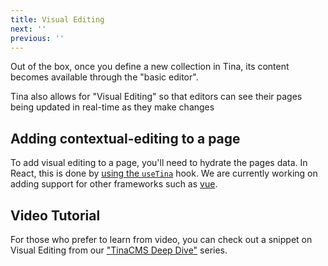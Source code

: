 ```yaml
---
title: Visual Editing
next: ''
previous: ''
---
```


Out of the box, once you define a new collection in Tina, its content becomes available through the "basic editor".


Tina also allows for "Visual Editing" so that editors can see their pages being updated in real-time as they make changes


## Adding contextual-editing to a page

To add visual editing to a page, you'll need to hydrate the pages data. In React, this is done by [using the `useTina`](/docs/contextual-editing/react) hook. We are currently working on adding support for other frameworks such as [vue](/docs/contextual-editing/vue).

## Video Tutorial

For those who prefer to learn from video, you can check out a snippet on Visual Editing from our ["TinaCMS Deep Dive"](https://www.youtube.com/watch?v=PcgnJDILv4w\&list=PLPar4H9PHKVqoCwZy79PHr8-W_vA3lAOB\&pp=iAQB) series.

<youtube embedSrc="https://www.youtube.com/embed/PcgnJDILv4w?start=1067" />
